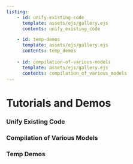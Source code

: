 ```yaml
---
listing: 
    - id: unify-existing-code
      template: assets/ejs/gallery.ejs
      contents: unify_existing_code

    - id: temp-demos
      template: assets/ejs/gallery.ejs
      contents: temp_demos
    
    - id: compilation-of-various-models
      template: assets/ejs/gallery.ejs
      contents: compilation_of_various_models
---
```


# Tutorials and Demos

[//]: # "ToDo: page description"

### Unify Existing Code 
:::{#unify-existing-code}
:::

### Compilation of Various Models
:::{#compilation-of-various-models}
:::

### Temp Demos 
:::{#temp-demos}
:::